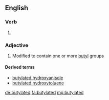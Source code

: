 ==English==

===Verb===
{{head|en}}

# {{en-past of|butylate}}

===Adjective===
{{en-adj}}

# {{context|organic chemistry|lang=en}} Modified to contain one or more [[butyl]] groups

====Derived terms====
* [[butylated hydroxyanisole]]
* [[butylated hydroxytoluene]]

[[de:butylated]]
[[fa:butylated]]
[[mg:butylated]]